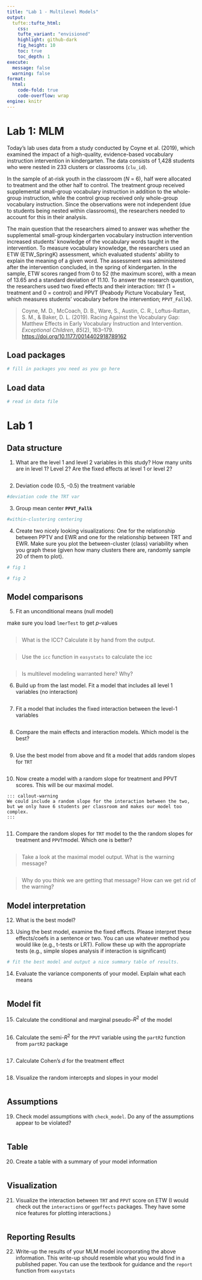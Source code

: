 ```yaml
---
title: "Lab 1 - Multilevel Models"
output: 
  tufte::tufte_html:
    css: 
    tufte_variant: "envisioned"
    highlight: github-dark
    fig_height: 10
    toc: true
    toc_depth: 1
execute: 
  message: false
  warning: false
format: 
  html:
    code-fold: true
    code-overflow: wrap
engine: knitr
---
```


# Lab 1: MLM

Today's lab uses data from a study conducted by Coyne et al. (2019), which examined the impact of a high-quality, evidence-based vocabulary instruction intervention in kindergarten. The data consists of 1,428 students who were nested in 233 clusters or classrooms (`clu_id`).

In the sample of at-risk youth in the classroom (*N* = 6), half were allocated to treatment and the other half to control. The treatment group received supplemental small-group vocabulary instruction in addition to the whole-group instruction, while the control group received only whole-group vocabulary instruction. Since the observations were not independent (due to students being nested within classrooms), the researchers needed to account for this in their analysis.

The main question that the researchers aimed to answer was whether the supplemental small-group kindergarten vocabulary instruction intervention increased students' knowledge of the vocabulary words taught in the intervention. To measure vocabulary knowledge, the researchers used an ETW (ETW_SpringK) assessment, which evaluated students' ability to explain the meaning of a given word. The assessment was administered after the intervention concluded, in the spring of kindergarten. In the sample, ETW scores ranged from 0 to 52 (the maximum score), with a mean of 13.65 and a standard deviation of 11.10. To answer the research question, the researchers used two fixed effects and their interaction: `TRT` (1 = treatment and 0 = control) and PPVT (Peabody Picture Vocabulary Test, which measures students' vocabulary before the intervention; `PPVT_FallK`).

> Coyne, M. D., McCoach, D. B., Ware, S., Austin, C. R., Loftus-Rattan, S. M., & Baker, D. L. (2019). Racing Against the Vocabulary Gap: Matthew Effects in Early Vocabulary Instruction and Intervention. *Exceptional Children*, *85*(2), 163--179. <https://doi.org/10.1177/0014402918789162>

## Load packages

```r
# fill in packages you need as you go here

```

## Load data

```r
# read in data file 

```

# Lab 1

## Data structure

1.  What are the level 1 and level 2 variables in this study? How many units are in level 1? Level 2? Are the fixed effects at level 1 or level 2?

```r

```

2.  Deviation code (0.5, -0.5) the treatment variable

```r

#deviation code the TRT var

```

3.  Group mean center **`PPVT_Fallk`**

```r

#within-clustering centering

```

4.  Create two nicely looking visualizations: One for the relationship between PPTV and EWR and one for the relationship between TRT and EWR. Make sure you plot the between-cluster (class) variability when you graph these (given how many clusters there are, randomly sample 20 of them to plot).

```r
# fig 1
```

```r
# fig 2

```

## Model comparisons

5.  Fit an unconditional means (null model)

::: callout-tip
make sure you load `lmerTest` to get *p*-values
:::

```r

```

> What is the ICC? Calculate it by hand from the output.

```r

```

> Use the `icc` function in `easystats` to calculate the icc

```r

```

> Is multilevel modeling warranted here? Why?

6.  Build up from the last model. Fit a model that includes all level 1 variables (no interaction)

```r

```

7.  Fit a model that includes the fixed interaction between the level-1 variables

```r

```

8.  Compare the main effects and interaction models. Which model is the best?

```r

```

9.  Use the best model from above and fit a model that adds random slopes for `TRT`

```r

```

10. Now create a model with a random slope for treatment and PPVT scores. This will be our maximal model.

```         
::: callout-warning
We could include a random slope for the interaction between the two, but we only have 6 students per classroom and makes our model too complex.
:::
```

```r

```

11. Compare the random slopes for `TRT` model to the the random slopes for treatment and `PPVT`model. Which one is better?

```r

```

> Take a look at the maximal model output. What is the warning message?

```r


```

> Why do you think we are getting that message? How can we get rid of the warning?

## Model interpretation

12. What is the best model?

13. Using the best model, examine the fixed effects. Please interpret these effects/coefs in a sentence or two. You can use whatever method you would like (e.g., t-tests or LRT). Follow these up with the appropriate tests (e.g., simple slopes analysis if interaction is significant)

```r
# fit the best model and output a nice summary table of results. 

```

14. Evaluate the variance components of your model. Explain what each means

```r

```

## Model fit

15. Calculate the conditional and marginal pseudo-$R^2$ of the model

```r

```

16. Calculate the semi-$R^2$ for the `PPVT` variable using the `partR2` function from `partR2` package

```r

```

17. Calculate Cohen's $d$ for the treatment effect

```r

```

18. Visualize the random intercepts and slopes in your model

```r

```

## Assumptions

19. Check model assumptions with `check_model`. Do any of the assumptions appear to be violated?

```r

```

## Table

20. Create a table with a summary of your model information

```r
```

## Visualization

21. Visualize the interaction between `TRT` and `PPVT` score on ETW (I would check out the `interactions` or `ggeffects` packages. They have some nice features for plotting interactions.)

```r
```

## Reporting Results

22. Write-up the results of your MLM model incorporating the above information. This write-up should resemble what you would find in a published paper. You can use the textbook for guidance and the `report` function from `easystats`
